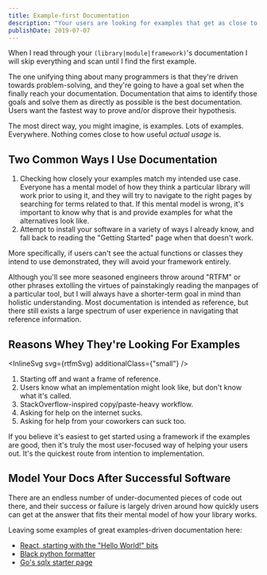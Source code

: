 ```yaml
---
title: Example-first Documentation
description: "Your users are looking for examples that get as close to their use cases as possible."
publishDate: 2019-07-07
---
```



When I read through your `(library|module|framework)`'s documentation I will skip everything and scan until I find the first example.

The one unifying thing about many programmers is that they're driven towards problem-solving, and they're going to have a goal set when the finally reach your documentation. Documentation that aims to identify those goals and solve them as directly as possible is the best documentation. Users want the fastest way to prove and/or disprove their hypothesis.

The most direct way, you might imagine, is examples. Lots of examples. Everywhere. Nothing comes close to how useful _actual usage_ is.

## Two Common Ways I Use Documentation

1. Checking how closely your examples match my intended use case. Everyone has a mental model of how they think a particular library will work prior to using it, and they will try to navigate to the right pages by searching for terms related to that. If this mental model is wrong, it's important to know why that is and provide examples for what the alternatives look like.
2. Attempt to install your software in a variety of ways I already know, and fall back to reading the "Getting Started" page when that doesn't work.

More specifically, if users can't see the actual functions or classes they intend to use demonstrated, they will avoid your framework entirely.

Although you'll see more seasoned engineers throw around "RTFM" or other phrases extolling the virtues of painstakingly reading the manpages of a particular tool, but I will always have a shorter-term goal in mind than holistic understanding. Most documentation is intended as reference, but there still exists a large spectrum of user experience in navigating that reference information.

## Reasons Whey They're Looking For Examples

<InlineSvg svg={rtfmSvg} additionalClass={"small"} />

1. Starting off and want a frame of reference.
2. Users know what an implementation might look like, but don't know what it's called.
3. StackOverflow-inspired copy/paste-heavy workflow.
4. Asking for help on the internet sucks.
5. Asking for help from your coworkers can suck too.

If you believe it's easiest to get started using a framework if the examples are good, then it's truly the most user-focused way of helping your users out. It's the quickest route from intention to implementation.

## Model Your Docs After Successful Software

There are an endless number of under-documented pieces of code out there, and their success or failure is largely driven around how quickly users can get at the answer that fits their mental model of how your library works.

Leaving some examples of great examples-driven documentation here:

- [React, starting with the "Hello World!" bits](https://reactjs.org/docs/hello-world.html)
- [Black python formatter](https://black.readthedocs.io/en/stable/)
- [Go's sqlx starter page](https://github.com/jmoiron/sqlx#usage)
